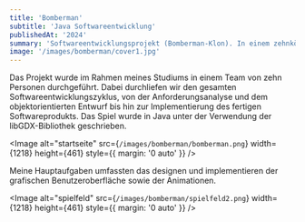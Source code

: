 ```yaml
---
title: 'Bomberman'
subtitle: 'Java Softwareentwicklung'
publishedAt: '2024'
summary: 'Softwareentwicklungsprojekt (Bomberman-Klon). In einem zehnköpfigen Team in Java mit LibGDX entwickelt.'
image: '/images/bomberman/cover1.jpg'
---
```

Das Projekt wurde im Rahmen meines Studiums in einem Team von zehn Personen durchgeführt.
Dabei durchliefen wir den gesamten Softwareentwicklungszyklus, von der Anforderungsanalyse
 und dem objektorientierten Entwurf bis hin zur Implementierung des fertigen Softwareprodukts.
Das Spiel wurde in Java unter der Verwendung der libGDX-Bibliothek geschrieben.

<Image
  alt="startseite"
  src={`/images/bomberman/bomberman.png`}
  width={1218}
  height={461}
  style={{ margin: '0 auto' }}
/>

Meine Hauptaufgaben umfassten das designen und implementieren der grafischen Benutzeroberfläche sowie der Animationen.

<Image
  alt="spielfeld"
  src={`/images/bomberman/spielfeld2.png`}
  width={1218}
  height={461}
  style={{ margin: '0 auto' }}
/>